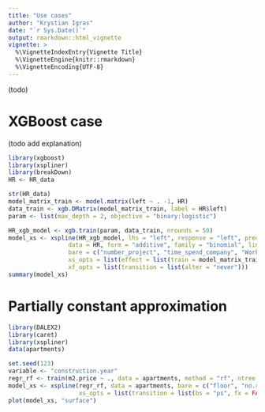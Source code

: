 ```yaml
---
title: "Use cases"
author: "Krystian Igras"
date: "`r Sys.Date()`"
output: rmarkdown::html_vignette
vignette: >
  %\VignetteIndexEntry{Vignette Title}
  %\VignetteEngine{knitr::rmarkdown}
  %\VignetteEncoding{UTF-8}
---
```


(todo)

# XGBoost case

(todo add explanation) 

```r
library(xgboost)
library(xspliner)
library(breakDown)
HR <- HR_data

str(HR_data)
model_matrix_train <- model.matrix(left ~ . -1, HR)
data_train <- xgb.DMatrix(model_matrix_train, label = HR$left)
param <- list(max_depth = 2, objective = "binary:logistic")

HR_xgb_model <- xgb.train(param, data_train, nrounds = 50)
model_xs <- xspline(HR_xgb_model, lhs = "left", response = "left", predictors = colnames(HR)[-7],
                 data = HR, form = "additive", family = "binomial", link = "logit",
                 bare = c("number_project", "time_spend_company", "Work_accident", "promotion_last_5years"),
                 xs_opts = list(effect = list(train = model_matrix_train)),
                 xf_opts = list(transition = list(alter = "never"))) 
summary(model_xs)
```

# Partially constant approximation

```r
library(DALEX2)
library(caret)
library(xspliner)
data(apartments)

set.seed(123)
variable <- "construction.year"
regr_rf <- train(m2.price ~ ., data = apartments, method = "rf", ntree = 100)
model_xs <- xspline(regr_rf, data = apartments, bare = c("floor", "no.rooms"),
                    xs_opts = list(transition = list(bs = "ps", fx = FALSE, k = 20, m = -1)))
plot(model_xs, "surface")
```
